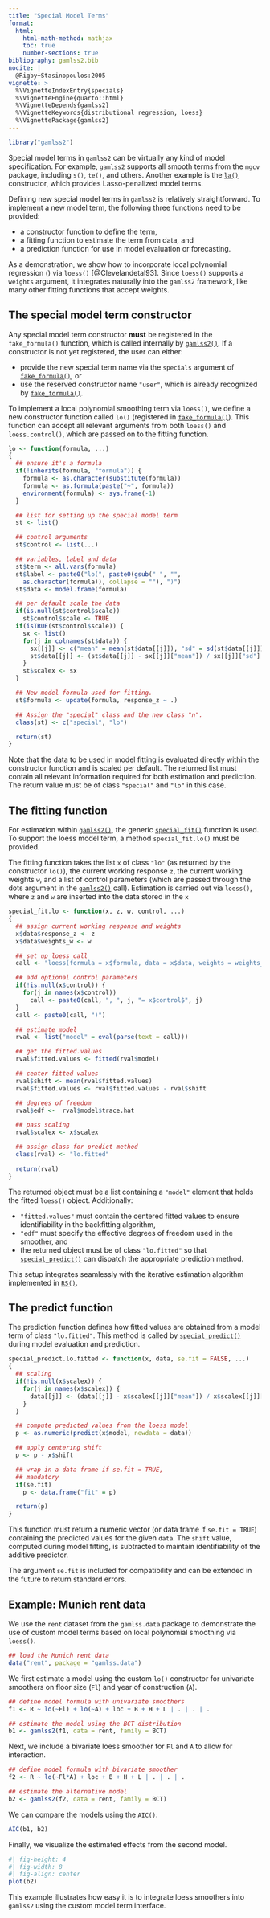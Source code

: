 ```yaml
---
title: "Special Model Terms"
format: 
  html:
    html-math-method: mathjax
    toc: true
    number-sections: true
bibliography: gamlss2.bib
nocite: |
  @Rigby+Stasinopoulos:2005
vignette: >
  %\VignetteIndexEntry{specials}
  %\VignetteEngine{quarto::html}
  %\VignetteDepends{gamlss2}
  %\VignetteKeywords{distributional regression, loess}
  %\VignettePackage{gamlss2}
---
```


```r
library("gamlss2")
```

Special model terms in `gamlss2` can be virtually any kind of model specification.
For example, `gamlss2` supports all smooth terms from the `mgcv` package, including `s()`,
`te()`, and others. Another example is the
[`la()`](https://gamlss-dev.github.io/gamlss2/man/lasso.html) constructor,
which provides Lasso-penalized model terms.

Defining new special model terms in `gamlss2` is relatively straightforward. To implement a
new model term, the following three functions need to be provided:

- a constructor function to define the term,
- a fitting function to estimate the term from data, and
- a prediction function for use in model evaluation or forecasting.

As a demonstration, we show how to incorporate local polynomial regression () via
`loess()` [@Clevelandetal93]. Since `loess()` supports a `weights` argument, it integrates
naturally into the `gamlss2` framework, like many other fitting functions that accept weights.

## The special model term constructor

Any special model term constructor **must** be registered in the `fake_formula()` function,
which is called internally by [`gamlss2()`](https://gamlss-dev.github.io/gamlss2/man/gamlss2.html).
If a constructor is not yet registered, the user can either:

- provide the new special term name via the `specials` argument of [`fake_formula()`](https://gamlss-dev.github.io/gamlss2/man/fake_formula.html), or
- use the reserved constructor name `"user"`, which is already recognized by [`fake_formula()`](https://gamlss-dev.github.io/gamlss2/man/fake_formula.html).

To implement a local polynomial smoothing term via `loess()`, we define a new constructor
function called `lo()` (registered in [`fake_formula()`](https://gamlss-dev.github.io/gamlss2/man/fake_formula.html)). This function can accept all relevant arguments from both `loess()` and `loess.control()`, which are passed on to the fitting function.

```r
lo <- function(formula, ...) 
{
  ## ensure it's a formula
  if(!inherits(formula, "formula")) {
    formula <- as.character(substitute(formula))
    formula <- as.formula(paste("~", formula))
    environment(formula) <- sys.frame(-1)
  }

  ## list for setting up the special model term 
  st <- list()

  ## control arguments
  st$control <- list(...)

  ## variables, label and data
  st$term <- all.vars(formula) 
  st$label <- paste0("lo(", paste0(gsub(" ", "",
    as.character(formula)), collapse = ""), ")") 
  st$data <- model.frame(formula)

  ## per default scale the data
  if(is.null(st$control$scale))
    st$control$scale <- TRUE
  if(isTRUE(st$control$scale)) {
    sx <- list()
    for(j in colnames(st$data)) {
      sx[[j]] <- c("mean" = mean(st$data[[j]]), "sd" = sd(st$data[[j]]))
      st$data[[j]] <- (st$data[[j]] - sx[[j]]["mean"]) / sx[[j]]["sd"]
    }
    st$scalex <- sx
  }

  ## New model formula used for fitting.
  st$formula <- update(formula, response_z ~ .)

  ## Assign the "special" class and the new class "n".
  class(st) <- c("special", "lo")

  return(st) 
}
```

Note that the data to be used in model fitting is evaluated directly within the constructor
function and is scaled per default. The returned list must contain all relevant
information required for both estimation and prediction. The return value must be of class
`"special"` and `"lo"` in this case.

## The fitting function

For estimation within [`gamlss2()`](https://gamlss-dev.github.io/gamlss2/man/gamlss2.html),
the generic [`special_fit()`](https://gamlss-dev.github.io/gamlss2/man/special_terms.html)
function is used. To support the loess model term, a method `special_fit.lo()` must be provided.

The fitting function takes the list `x` of class `"lo"` (as returned by the constructor `lo()`),
the current working response `z`, the current working weights `w`, and a list of control
parameters (which are passed through the dots argument in the
[`gamlss2()`](https://gamlss-dev.github.io/gamlss2/man/gamlss2.html) call).
Estimation is carried out via `loess()`, where `z` and `w` are inserted into the data
stored in the `x`

```r
special_fit.lo <- function(x, z, w, control, ...)
{
  ## assign current working response and weights
  x$data$response_z <- z
  x$data$weights_w <- w

  ## set up loess call
  call <- "loess(formula = x$formula, data = x$data, weights = weights_w"

  ## add optional control parameters
  if(!is.null(x$control)) {
    for(j in names(x$control))
      call <- paste0(call, ", ", j, "= x$control$", j)
  }
  call <- paste0(call, ")")

  ## estimate model
  rval <- list("model" = eval(parse(text = call)))

  ## get the fitted.values
  rval$fitted.values <- fitted(rval$model) 

  ## center fitted values
  rval$shift <- mean(rval$fitted.values)
  rval$fitted.values <- rval$fitted.values - rval$shift

  ## degrees of freedom
  rval$edf <-  rval$model$trace.hat

  ## pass scaling
  rval$scalex <- x$scalex

  ## assign class for predict method 
  class(rval) <- "lo.fitted" 

  return(rval) 
}
```

The returned object must be a list containing a `"model"` element that holds the
fitted `loess()` object. Additionally:

- `"fitted.values"` must contain the centered fitted values to ensure
  identifiability in the backfitting algorithm,
- `"edf"` must specify the effective degrees of freedom used in the smoother, and
- the returned object must be of class `"lo.fitted"` so that
  [`special_predict()`](https://gamlss-dev.github.io/gamlss2/man/special_terms.html)
  can dispatch the appropriate prediction method.

This setup integrates seamlessly with the iterative estimation algorithm implemented in
[`RS()`](https://gamlss-dev.github.io/gamlss2/man/RS_CG.html).

## The predict function

The prediction function defines how fitted values are obtained from a model term of class
`"lo.fitted"`. This method is called by
[`special_predict()`](https://gamlss-dev.github.io/gamlss2/man/special_terms.html)
during model evaluation and prediction.

```r
special_predict.lo.fitted <- function(x, data, se.fit = FALSE, ...) 
{
  ## scaling
  if(!is.null(x$scalex)) {
    for(j in names(x$scalex)) {
      data[[j]] <- (data[[j]] - x$scalex[[j]]["mean"]) / x$scalex[[j]]["sd"]
    }
  }

  ## compute predicted values from the loess model
  p <- as.numeric(predict(x$model, newdata = data))

  ## apply centering shift
  p <- p - x$shift

  ## wrap in a data frame if se.fit = TRUE,
  ## mandatory
  if(se.fit)
    p <- data.frame("fit" = p)

  return(p)
}
```

This function must return a numeric vector (or data frame if `se.fit = TRUE`)
containing the predicted values for the given `data`. The `shift` value, computed during
model fitting, is subtracted to maintain identifiability of the additive predictor.

The argument `se.fit` is included for compatibility and can be extended in the future to
return standard errors.

## Example: Munich rent data

We use the `rent` dataset from the `gamlss.data` package to demonstrate the use of
custom model terms based on local polynomial smoothing via `loess()`.

```r
## load the Munich rent data
data("rent", package = "gamlss.data")
```

We first estimate a model using the custom `lo()` constructor for univariate
smoothers on floor size (`Fl`) and year of construction (`A`).

```r
## define model formula with univariate smoothers
f1 <- R ~ lo(~Fl) + lo(~A) + loc + B + H + L | . | . | .

## estimate the model using the BCT distribution
b1 <- gamlss2(f1, data = rent, family = BCT)
```

Next, we include a bivariate loess smoother for `Fl` and `A` to allow for interaction.

```r
## define model formula with bivariate smoother
f2 <- R ~ lo(~Fl*A) + loc + B + H + L | . | . | .

## estimate the alternative model
b2 <- gamlss2(f2, data = rent, family = BCT)
```

We can compare the models using the `AIC()`.

```r
AIC(b1, b2)
```

Finally, we visualize the estimated effects from the second model.

```r
#| fig-height: 4
#| fig-width: 8
#| fig-align: center
plot(b2)
```

This example illustrates how easy it is to integrate loess smoothers into `gamlss2`
using the custom model term interface.

